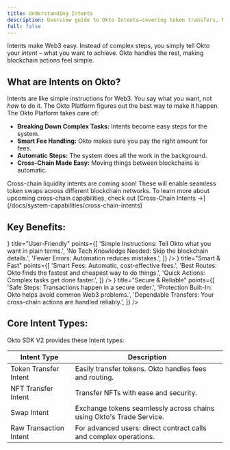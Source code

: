 ```yaml
---
title: Understanding Intents
description: Overview guide to Okto Intents—covering token transfers, NFT transfers, swaps, and raw transactions with seamless cross-chain support.
full: false
---
```



Intents make Web3 easy.  Instead of complex steps, you simply tell Okto your *intent* – what you want to achieve.  Okto handles the rest, making blockchain actions feel simple.

## What are Intents on Okto?

Intents are like simple instructions for Web3. You say what you want, not *how* to do it. The Okto Platform figures out the best way to make it happen.  The Okto Platform takes care of:

- **Breaking Down Complex Tasks:**  Intents become easy steps for the system.
- **Smart Fee Handling:**  Okto makes sure you pay the right amount for fees.
- **Automatic Steps:**  The system does all the work in the background.
- **Cross-Chain Made Easy:**  Moving things between blockchains is automatic.

<Callout type="Note">
Cross-chain liquidity intents are coming soon! These will enable seamless token swaps across different blockchain networks. To learn more about upcoming cross-chain capabilities, check out [Cross-Chain Intents →](/docs/system-capabilities/cross-chain-intents)
</Callout>

## Key Benefits:

<KeyBenefitsGrid>
  <KeyBenefitCard
    icon={<IoPersonOutline size="1.8rem" className="text-blue-600" />}
    title="User-Friendly"
    points={[
      'Simple Instructions: Tell Okto what you want in plain terms.',
      'No Tech Knowledge Needed: Skip the blockchain details.',
      'Fewer Errors: Automation reduces mistakes.',
    ]}
  />
  <KeyBenefitCard
    icon={<IoFlashOutline size="1.8rem" className="text-yellow-500" />}
    title="Smart & Fast"
    points={[
      'Smart Fees: Automatic, cost-effective fees.',
      'Best Routes: Okto finds the fastest and cheapest way to do things.',
      'Quick Actions: Complex tasks get done faster.',
    ]}
  />
  <KeyBenefitCard
    icon={<IoShieldCheckmarkOutline size="1.8rem" className="text-green-600" />}
    title="Secure & Reliable"
    points={[
      'Safe Steps: Transactions happen in a secure order.',
      'Protection Built-In: Okto helps avoid common Web3 problems.',
      'Dependable Transfers: Your cross-chain actions are handled reliably.',
    ]}
  />
</KeyBenefitsGrid>

## Core Intent Types:

Okto SDK V2 provides these Intent types:

| **Intent Type** | **Description** |
|----------|------------------------|
| <ExternalLink href="/docs/openapi/tokenTransfer">Token Transfer Intent</ExternalLink> | Easily transfer tokens. Okto handles fees and routing. |
| <ExternalLink href="/docs/openapi/nftTransfer">NFT Transfer Intent</ExternalLink> | Transfer NFTs with ease and security. |
| <ExternalLink href="/docs/openapi/swap/overview">Swap Intent</ExternalLink> | Exchange tokens seamlessly across chains using Okto's Trade Service. |
| <ExternalLink href="/docs/openapi/evmRawTransaction">Raw Transaction Intent</ExternalLink> | For advanced users: direct contract calls and complex operations. |